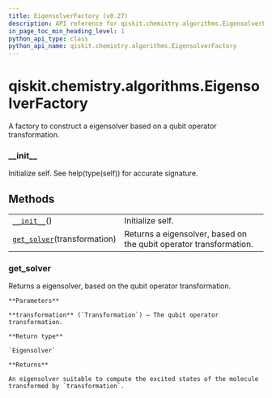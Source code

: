 ```yaml
---
title: EigensolverFactory (v0.27)
description: API reference for qiskit.chemistry.algorithms.EigensolverFactory in qiskit v0.27
in_page_toc_min_heading_level: 1
python_api_type: class
python_api_name: qiskit.chemistry.algorithms.EigensolverFactory
---
```


<span id="qiskit-chemistry-algorithms-eigensolverfactory" />

# qiskit.chemistry.algorithms.EigensolverFactory

<Class id="qiskit.chemistry.algorithms.EigensolverFactory" isDedicatedPage={true} github="https://github.com/qiskit-community/qiskit-aqua/tree/stable/0.9/qiskit/chemistry/algorithms/excited_states_solvers/eigensolver_factories/eigensolver_factory.py" signature="EigensolverFactory" modifiers="class">
  A factory to construct a eigensolver based on a qubit operator transformation.

  ### \_\_init\_\_

  <Function id="qiskit.chemistry.algorithms.EigensolverFactory.__init__" signature="__init__()">
    Initialize self. See help(type(self)) for accurate signature.
  </Function>

  ## Methods

  |                                                                                                                                                        |                                                                    |
  | ------------------------------------------------------------------------------------------------------------------------------------------------------ | ------------------------------------------------------------------ |
  | [`__init__`](#qiskit.chemistry.algorithms.EigensolverFactory.__init__ "qiskit.chemistry.algorithms.EigensolverFactory.__init__")()                     | Initialize self.                                                   |
  | [`get_solver`](#qiskit.chemistry.algorithms.EigensolverFactory.get_solver "qiskit.chemistry.algorithms.EigensolverFactory.get_solver")(transformation) | Returns a eigensolver, based on the qubit operator transformation. |

  ### get\_solver

  <Function id="qiskit.chemistry.algorithms.EigensolverFactory.get_solver" signature="get_solver(transformation)" modifiers="abstract">
    Returns a eigensolver, based on the qubit operator transformation.

    **Parameters**

    **transformation** (`Transformation`) – The qubit operator transformation.

    **Return type**

    `Eigensolver`

    **Returns**

    An eigensolver suitable to compute the excited states of the molecule transformed by `transformation`.
  </Function>
</Class>

